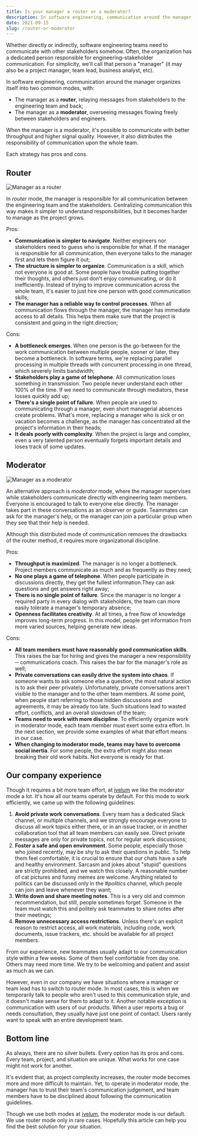 ```yaml
---
title: Is your manager a router or a moderator?
description: In software engineering, communication around the manager organizes itself into two common modes – either a "router", or a "moderator"
date: 2021-09-15
slug: /router-or-moderator
---
```


Whether directly or indirectly, software engineering teams need to communicate
with other stakeholders somehow. Often, the organization has a dedicated person
responsible for engineering–stakeholder communication. For simplicity, we’ll
call that person a "manager" (it may also be a project manager, team lead,
business analyst, etc).

In software engineering, communication around the manager organizes itself into
two common modes, with:

- The manager as a **router**, relaying messages from stakeholders to the
  engineering team and back;
- The manager as a **moderator**, overseeing messages flowing freely between
  stakeholders and engineers.

When the manager is a moderator, it's possible to communicate with better
throughput and higher signal quality. However, it also distributes the
responsibility of communication upon the whole team.

Each strategy has pros and cons.

## Router

![Manager as a router](./manager-router.png)

In *router* mode, the manager is responsible for all communication between the
engineering team and the stakeholders. Centralizing communication this way
makes it simpler to understand responsibilities, but it becomes harder to
manage as the project grows.

Pros:
- **Communication is simpler to navigate**. Neither engineers nor stakeholders
  need to guess who is responsible for what.  If the manager is responsible for
  all communication, then everyone talks to the manager first and lets them
  figure it out;
- **The structure is simpler to organize**. Communication is a skill, which not
  everyone is good at. Some people have trouble putting together their
  thoughts, and others just don't enjoy communicating, or do it inefficiently.
  Instead of trying to improve communication across the whole team, it's easier
  to just hire one person with good communication skills;
- **The manager has a reliable way to control processes**. When all
  communication flows through the manager, the manager has immediate access to
  all details. This helps them make sure that the project is consistent and
  going in the right direction;

Cons:
- **A bottleneck emerges**. When one person is the go-between for the work
  communication between multiple people, sooner or later, they become a
  bottleneck. In software terms, we're replacing parallel processing in
  multiple threads with concurrent processing in one thread, which severely
  limits bandwidth;
- **Stakeholders play a game of telephone**. All communication loses something
  in transmission. Two people never understand each other 100% of the time. If
  we need to communicate through mediators, these losses quickly add up;
- **There's a single point of failure**. When people are used to communicating
  through a manager, even short managerial absences create problems. What's
  more, replacing a manager who is sick or on vacation becomes a challenge, as
  the manager has concentrated all the project's information in their heads;
- **It deals poorly with complexity**. When the project is large and complex,
  even a very talented person eventually forgets important details and loses
  track of some updates.

## Moderator

![Manager as a moderator](./manager-moderator.png)

An alternative approach is *moderator* mode, where the manager supervises while
stakeholders communicate directly with engineering team members. Everyone is
encouraged to talk to everyone else directly. The manager takes part in these
conversations as an observer or guide. Teammates can ask for the manager's
help, or the manager can join a particular group when they see that their help
is needed.

Although this distributed mode of communication removes the drawbacks of the
router method, it requires more organizational discipline.

Pros:
- **Throughput is maximized**. The manager is no longer a bottleneck. Project
  members communicate as much and as frequently as they need;
- **No one plays a game of telephone**. When people participate in discussions
  directly, they get the fullest information.They can ask questions and get
  answers right away;
- **There is no single point of failure**. Since the manager is no longer a
  required party in every dialog with stakeholders, the team can more easily
  tolerate a manager's temporary absence;
- **Openness facilitates creativity**. At all times, a free flow of knowledge
  improves long-term progress. In this model, people get information from more
  varied sources, helping generate new ideas.

Cons:
- **All team members must have reasonably good communication skills**. This
  raises the bar for hiring and gives the manager a new responsibility ─
  communications coach. This raises the bar for the manager's role as well;
- **Private conversations can easily drive the system into chaos**. If someone
  wants to ask someone else a question, the most natural action is to ask their
  peer privately. Unfortunately, private conversations aren't visible to the
  manager and to the other team members. At some point, when people start
  referring to those hidden discussions and agreements, it may be already too
  late. Such situations lead to wasted effort, conflicts, and an overall
  slowdown of the team;
- **Teams need to work with more discipline**. To efficiently organize work in
  moderator mode, each team member must exert some extra effort. In the next
  section, we provide some examples of what that effort means in our case.
- **When changing to moderator mode, teams may have to overcome social
  inertia**. For some people, the extra effort might also mean breaking their
  old work habits. Not everyone is ready for that.

## Our company experience

Though it requires a bit more team effort, at [ivelum](https://ivelum.com) we
like the moderator mode a lot. It's how all our teams operate by default. For
this mode to work efficiently, we came up with the following guidelines:

1. **Avoid private work conversations**. Every team has a dedicated Slack
  channel, or multiple channels, and we strongly encourage everyone to discuss
  all work topics either there, or in an issue tracker, or in another
  collaboration tool that all team members can easily see. Direct private
  messages are only for private topics, not for regular work discussions;
2. **Foster a safe and open environment**. Some people, especially those who
  joined recently, may be shy to ask their questions in public. To help them
  feel comfortable, it is crucial to ensure that our chats have a safe and
  healthy environment. Sarcasm and jokes about "stupid" questions are strictly
  prohibited, and we watch this closely. A reasonable number of cat pictures
  and funny memes are welcome. Anything related to politics can be discussed
  only in the *#politics* channel, which people can join and leave whenever
  they want;
3. **Write down and share meeting notes**. This is a very old and common
  recommendation, but still, people sometimes forget. Someone in the team must
  watch this and politely ask teammates to share notes after their meetings;
4. **Remove unnecessary access restrictions**. Unless there's an explicit
  reason to restrict access, all work materials, including code, work
  documents, issue trackers, etc. should be available for all project members.

From our experience, new teammates usually adapt to our communication style
within a few weeks. Some of them feel comfortable from day one. Others may need
more time. We try to be welcoming and patient and assist as much as we can.

However, even in our company we have situations where a manager or team lead
has to switch to router mode. In most cases, this is when we temporarily talk
to people who aren't used to this communication style, and it doesn't make
sense for them to adapt to it. Another notable exception is communication with
users of our products. When a user reports a bug or needs consultation, they
usually have just one point of contact. Users rarely want to speak with an
entire development team.

## Bottom line

As always, there are no silver bullets. Every option has its pros and cons.
Every team, project, and situation are unique. What works for one case might
not work for another.

It's evident that, as project complexity increases, the router mode becomes
more and more difficult to maintain. Yet, to operate in moderator mode, the
manager has to trust their team's communication judgement, and team members
have to be disciplined about following the communication guidelines.

Though we use both modes at [ivelum](https://ivelum.com), the moderator mode is
our default. We use router mode only in rare cases. Hopefully this article can
help you find the best solution for your situation.
